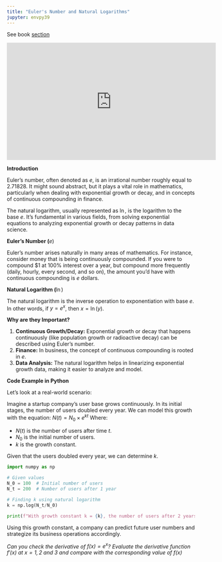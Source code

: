 ```yaml
---
title: "Euler's Number and Natural Logarithms"
jupyter: envpy39
---
```


See book [section](https://learning.oreilly.com/library/view/essential-math-for/9781098102920/ch01.html#idm45252823468736){target="_blank"}

```{=html}
<div class="ratio ratio-16x9 m-5 w-75">
<iframe width="560" height="315" src="https://www.youtube.com/embed/m2MIpDrF7Es" title="YouTube video player" frameborder="0" allow="accelerometer; autoplay; clipboard-write; encrypted-media; gyroscope; picture-in-picture; web-share" allowfullscreen></iframe>
</div>
```
**Introduction**

Euler's number, often denoted as $e$, is an irrational number roughly equal to 2.71828. It might sound abstract, but it plays a vital role in mathematics, particularly when dealing with exponential growth or decay, and in concepts of continuous compounding in finance.

The natural logarithm, usually represented as $\ln$, is the logarithm to the base $e$. It's fundamental in various fields, from solving exponential equations to analyzing exponential growth or decay patterns in data science.

**Euler's Number (**$e$)

Euler's number arises naturally in many areas of mathematics. For instance, consider money that is being continuously compounded. If you were to compound \$1 at 100% interest over a year, but compound more frequently (daily, hourly, every second, and so on), the amount you'd have with continuous compounding is $e$ dollars.

**Natural Logarithm (**$\ln$)

The natural logarithm is the inverse operation to exponentiation with base $e$. In other words, if $y = e^x$, then $x = \ln(y)$.

**Why are they Important?**

1.  **Continuous Growth/Decay:** Exponential growth or decay that happens continuously (like population growth or radioactive decay) can be described using Euler's number.
2.  **Finance:** In business, the concept of continuous compounding is rooted in $e$.
3.  **Data Analysis:** The natural logarithm helps in linearizing exponential growth data, making it easier to analyze and model.

**Code Example in Python**

Let's look at a real-world scenario:

Imagine a startup company's user base grows continuously. In its initial stages, the number of users doubled every year. We can model this growth with the equation: $N(t) = N_0 \times e^{kt}$ Where:

-   $N(t)$ is the number of users after time $t$.
-   $N_0$ is the initial number of users.
-   $k$ is the growth constant.

Given that the users doubled every year, we can determine $k$.

```python
import numpy as np

# Given values
N_0 = 100  # Initial number of users
N_t = 200  # Number of users after 1 year

# Finding k using natural logarithm
k = np.log(N_t/N_0)

print(f"With growth constant k = {k}, the number of users after 2 years = 100*e^(k*2) = {100*np.exp(k*2)}")
```

Using this growth constant, a company can predict future user numbers and strategize its business operations accordingly.

*Can you check the derivative of $f(x) = e^x$? Evaluate the derivative function $f'(x)$ at $x=1, 2\   and\  3$ and compare with the corresponding value of $f(x)$*
